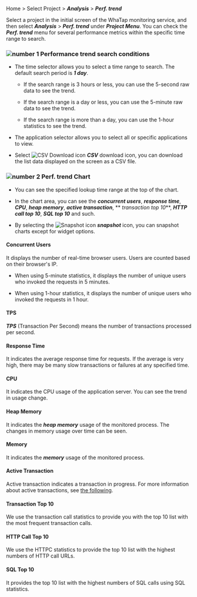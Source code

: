 Home > Select Project > **_Analysis_** > **_Perf. trend_**

Select a project in the initial screen of the WhaTap monitoring service, and then select **_Analysis_** > **_Perf. trend_** under **_Project Menu_**. You can check the **_Perf. trend_** menu for several performance metrics within the specific time range to search. 

<ImgLang img='performance-trend.png' desc='Performance Trend' />

### ![number 1](/img/number-01.png) Performance trend search conditions

-   The time selector allows you to select a time range to search. The default search period is **_1 day_**.

    -   If the search range is 3 hours or less, you can use the 5-second raw data to see the trend.

    -   If the search range is a day or less, you can use the 5-minute raw data to see the trend.

    -   If the search range is more than a day, you can use the 1-hour statistics to see the trend.

-   The application selector allows you to select all or specific applications to view. 

-   Select ![CSV Download icon](/img/ico-csv.svg) **_CSV_** download icon, you can download the list data displayed on the screen as a CSV file.

### ![number 2](/img/number-02.png) Perf. trend Chart

-   You can see the specified lookup time range at the top of the chart.

-   In the chart area, you can see the **_concurrent users_**, **_response time_**, **_CPU_**, **_heap memory_**, **_active transaction_**, ** _transaction top 10_**, **_HTTP call top 10_**, **_SQL top 10_** and such.

-   By selecting the ![Snapshot icon](/img/ic-camera.svg) **_snapshot_** icon, you can snapshot charts except for widget options.

#### Concurrent Users

It displays the number of real-time browser users. Users are counted based on their browser's IP. 

-   When using 5-minute statistics, it displays the number of unique users who invoked the requests in 5 minutes.

-   When using 1-hour statistics, it displays the number of unique users who invoked the requests in 1 hour.

#### TPS

**_TPS_** (Transaction Per Second) means the number of transactions processed per second. 

#### Response Time

It indicates the average response time for requests. If the average is very high, there may be many slow transactions or failures at any specified time.

#### CPU

It indicates the CPU usage of the application server. You can see the trend in usage change.

<InDoc product='java,nodejs'>

#### Heap Memory

It indicates the **_heap memory_** usage of the monitored process. The changes in memory usage over time can be seen.

</InDoc>

<InDoc product='python,dotnet,php,golang'>

#### Memory

It indicates the **_memory_** usage of the monitored process.

</InDoc>

#### Active Transaction

Active transaction indicates a transaction in progress. For more information about active transactions, see [the following](dashboard#active-trs).

#### Transaction Top 10

We use the transaction call statistics to provide you with the top 10 list with the most frequent transaction calls.

#### HTTP Call Top 10

We use the HTTPC statistics to provide the top 10 list with the highest numbers of HTTP call URLs.

#### SQL Top 10

It provides the top 10 list with the highest numbers of SQL calls using SQL statistics. 
